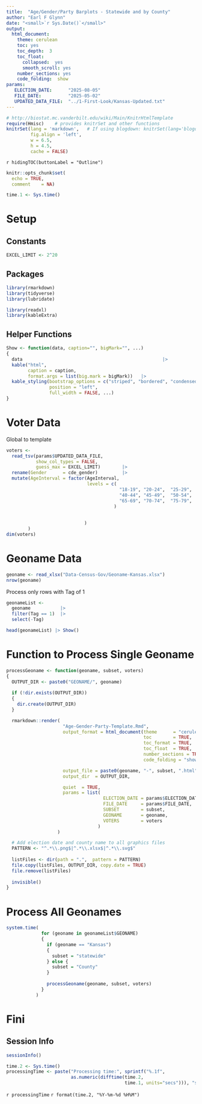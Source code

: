 ```yaml
---
title:  "Age/Gender/Party Barplots - Statewide and by County"
author: "Earl F Glynn"
date: "<small>`r Sys.Date()`</small>"
output:
  html_document:
    theme: cerulean
    toc: yes
    toc_depth:  3
    toc_float:
      collapsed:  yes
      smooth_scroll: yes
    number_sections: yes
    code_folding:  show
params:
   ELECTION_DATE:      "2025-08-05"    
   FILE_DATE:          "2025-05-02"   
   UPDATED_DATA_FILE:  "../1-First-Look/Kansas-Updated.txt"   
---
```


```r
# http://biostat.mc.vanderbilt.edu/wiki/Main/KnitrHtmlTemplate
require(Hmisc)    # provides knitrSet and other functions
knitrSet(lang = 'markdown',   # If using blogdown: knitrSet(lang='blogdown')
         fig.align = 'left',
         w = 6.5,
         h = 4.5,
         cache = FALSE)
```

`r hidingTOC(buttonLabel = "Outline")`

```r
knitr::opts_chunk$set(
  echo = TRUE,
  comment    = NA)

time.1 <- Sys.time()
```

# Setup {.tabset .tabset-fade .tabset-pills}

##  {.active}

## Constants

```r
EXCEL_LIMIT <- 2^20
```

## Packages

```r
library(rmarkdown)
library(tidyverse)
library(lubridate)

library(readxl)
library(kableExtra) 
```

## Helper Functions

```r
Show <- function(data, caption="", bigMark="", ...)
{
  data                                                    |>
  kable("html", 
        caption = caption,
        format.args = list(big.mark = bigMark))   |>
  kable_styling(bootstrap_options = c("striped", "bordered", "condensed"),
                position = "left", 
                full_width = FALSE, ...)
}
```

# Voter Data

Global to template

```r
voters <- 
  read_tsv(params$UPDATED_DATA_FILE, 
           show_col_types = FALSE,
           guess_max = EXCEL_LIMIT)        |>
  rename(Gender      = cde_gender)         |> 
  mutate(AgeInterval = factor(AgeInterval,
                              levels = c(
                                          "18-19", "20-24",  "25-29",   "30-34", "35-39",  
                                          "40-44", "45-49",  "50-54",   "55-59", "60-64",   
                                          "65-69", "70-74",  "75-79",   "80-84", "85+"
                                        )
                                
                                
                             )
        )
dim(voters)
```

# Geoname Data

```r
geoname <- read_xlsx("Data-Census-Gov/Geoname-Kansas.xlsx") 
nrow(geoname)
```

Process only rows with Tag of 1

```r
geonameList <-
  geoname           |>
  filter(Tag == 1)  |>
  select(-Tag)

head(geonameList) |> Show()
```
                                        
# Function to Process Single Geoname

```r
processGeoname <- function(geoname, subset, voters)
{
  OUTPUT_DIR <- paste0("GEONAME/", geoname)
  
  if (!dir.exists(OUTPUT_DIR))
  {
    dir.create(OUTPUT_DIR)
  }

  rmarkdown::render(
                     "Age-Gender-Party-Template.Rmd",
                     output_format = html_document(theme      = "cerulean",
                                                   toc        = TRUE,
                                                   toc_format = TRUE,
                                                   toc_float  = TRUE,
                                                   number_sections = TRUE,
                                                   code_folding = "show"),   

                     output_file = paste0(geoname, "-", subset, ".html"),
                     output_dir  = OUTPUT_DIR,

                     quiet  = TRUE,
                     params = list(
                                    ELECTION_DATE = params$ELECTION_DATE,
                                    FILE_DATE     = params$FILE_DATE,
                                    SUBSET        = subset,
                                    GEONAME       = geoname,
                                    VOTERS        = voters
                                  )
                   )

  # Add election date and county name to all graphics files
  PATTERN <- "^.*\\.png$|^.*\\.xlsx$|^.*\\.svg$"
  
  listFiles <- dir(path = ".",  pattern = PATTERN)    
  file.copy(listFiles, OUTPUT_DIR, copy.date = TRUE)
  file.remove(listFiles)   
  
  invisible()
}
```

# Process All Geonames

```r
system.time(
             for (geoname in geonameList$GEONAME)
             { 
               if (geoname == "Kansas")
               { 
                 subset = "statewide"
               } else {
                 subset = "County"
               }
               
               processGeoname(geoname, subset, voters)
             }
           )
```
                          

# Fini {.tabset .tabset-fade .tabset-pills}

## {.active}

## Session Info

```r
sessionInfo()
```

</div>

```r
time.2 <- Sys.time()
processingTime <- paste("Processing time:", sprintf("%.1f",
                        as.numeric(difftime(time.2,
                                            time.1, units="secs"))), "secs\n")
```

`r processingTime`
`r format(time.2, "%Y-%m-%d %H%M")`


